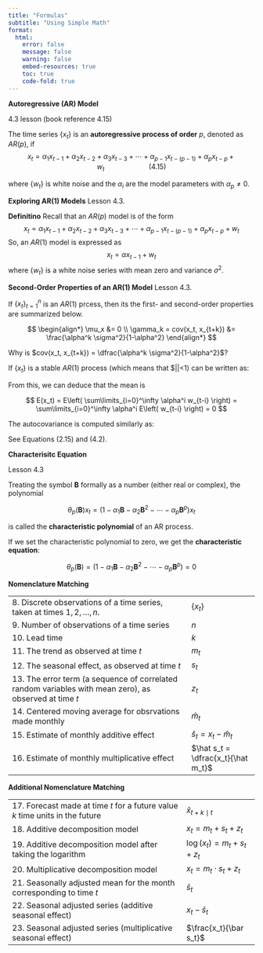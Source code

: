 ```yaml
---
title: "Formulas"
subtitle: "Using Simple Math"
format: 
  html:
    error: false
    message: false
    warning: false
    embed-resources: true
    toc: true
    code-fold: true
---
```




**Autoregressive (AR) Model** 

4.3 lesson (book reference 4.15)

::: {.callout-note icon="false" title="Definition of an Autoregressive (AR) Model"}
The time series $\{x_t\}$ is an **autoregressive process of order** $p$, denoted as $AR(p)$, if $$
  x_t = \alpha_1 x_{t-1} + \alpha_2 x_{t-2} + \alpha_3 x_{t-3} + \cdots + \alpha_{p-1} x_{t-(p-1)} + \alpha_p x_{t-p} + w_t ~~~~~~~~~~~~~~~~~~~~~~~ (4.15)
$$

where $\{w_t\}$ is white noise and the $\alpha_i$ are the model parameters with $\alpha_p \ne 0$.
:::


**Exploring AR(1) Models** Lesson 4.3. 

**Definitino**
Recall that an $AR(p)$ model is of the form $$
  x_t = \alpha_1 x_{t-1} + \alpha_2 x_{t-2} + \alpha_3 x_{t-3} + \cdots + \alpha_{p-1} x_{t-(p-1)} + \alpha_p x_{t-p} + w_t
$$ So, an $AR(1)$ model is expressed as $$
  x_t = \alpha x_{t-1} + w_t
$$ where $\{w_t\}$ is a white noise series with mean zero and variance $\sigma^2$.



**Second-Order Properties of an AR(1) Model** Lesson 4.3.

:::: {.callout-note icon="false" title="Second-Order Properties of an $AR(1)$ Model"}
If $\{x_t\}_{t=1}^n$ is an $AR(1)$ prcess, then its the first- and second-order properties are summarized below.

$$
\begin{align*}
  \mu_x &= 0 \\  
  \gamma_k = cov(x_t, x_{t+k}) &= \frac{\alpha^k \sigma^2}{1-\alpha^2}
\end{align*}
$$

::: {.callout-tip title="Click here for a proof of the equation for $cov(x_t,x_{t+k})$" collapse="true"}
Why is $cov(x_t, x_{t+k}) = \dfrac{\alpha^k \sigma^2}{1-\alpha^2}$?

If $\{x_t\}$ is a stable $AR(1)$ process (which means that \$\|\alpha\|\<1) can be written as:

\begin{align*}
  (1-\alpha \mathbf{B}) x_t &= w_t \\
  \implies x_t &= (1-\alpha \mathbf{B})^{-1} w_t \\
    &= w_t + \alpha w_{t-1} + \alpha^2 w_{t-2} + \alpha^3 w_{t-3} + \cdots \\
    &= \sum\limits_{i=0}^\infty \alpha^i w_{t-i}
\end{align*}

From this, we can deduce that the mean is

$$
  E(x_t) 
    = E\left( \sum\limits_{i=0}^\infty \alpha^i w_{t-i} \right)
    = \sum\limits_{i=0}^\infty \alpha^i E\left( w_{t-i} \right)
    = 0
$$

The autocovariance is computed similarly as:

\begin{align*}
  \gamma_k = cov(x_t, x_{t+k}) 
    &= cov \left( 
      \sum\limits_{i=0}^\infty \alpha^i w_{t-i}, \\
      \sum\limits_{j=0}^\infty \alpha^j w_{t+k-j} \right) \\
    &= \sum\limits_{j=k+i} \alpha^i \alpha^j cov ( w_{t-i}, w_{t+k-j} ) \\
    &= \alpha^k \sigma^2 \sum\limits_{i=0}^\infty \alpha^{2i} \\
    &= \frac{\alpha^k \sigma^2}{1-\alpha^2}
\end{align*}

See Equations (2.15) and (4.2).
:::
::::




**Characterisitc Equation** 

Lesson 4.3

::: {.callout-note icon="false" title="Definition of the Characteristic Equation"}
Treating the symbol $\mathbf{B}$ formally as a number (either real or complex), the polynomial

$$
  \theta_p(\mathbf{B}) x_t = \left( 1 - \alpha_1 \mathbf{B} - \alpha_2 \mathbf{B}^2 - \cdots - \alpha_p \mathbf{B}^p \right) x_t
$$

is called the **characteristic polynomial** of an AR process.

If we set the characteristic polynomial to zero, we get the **characteristic equation**:

$$
  \theta_p(\mathbf{B}) = \left( 1 - \alpha_1 \mathbf{B} - \alpha_2 \mathbf{B}^2 - \cdots - \alpha_p \mathbf{B}^p \right) = 0
$$
:::






::: {.callout-note icon="false" title="Lesson 1.3: Vocabulary and Nomenclature activity"}
**Nomenclature Matching**

|                                                                                                         |                                       |
|---------------------------------------------------------------------------------------------------------|---------------------------------------|
| 8\. Discrete observations of a time series, taken at times $1, 2, \ldots, n$.                           |  $\{x_t\}$                          |
| 9\. Number of observations of a time series                                                             |  $n$                                |
| 10\. Lead time                                                                                          |  $k$                                |
| 11\. The trend as observed at time $t$                                                                  |  $m_t$                              |
| 12\. The seasonal effect, as observed at time $t$                                                       |  $s_t$                              |
| 13\. The error term (a sequence of correlated random variables with mean zero), as observed at time $t$ | $z_t$                              |
| 14\. Centered moving average for obsrvations made monthly                                               |  $\hat m_t$                         |
| 15\. Estimate of monthly additive effect                                                                |  $\hat s_t = x_t - \hat m_t$        |
| 16\. Estimate of monthly multiplicative effect                                                          |  $\hat s_t = \dfrac{x_t}{\hat m_t}$ |

**Additional Nomenclature Matching**

|                                                                                |                                  |
|--------------------------------------------------------------------------------|----------------------------------|
| 17\. Forecast made at time $t$ for a future value $k$ time units in the future |  $\hat x_{t+k \mid t}$         |
| 18\. Additive decomposition model                                              |  $x_t = m_t + s_t + z_t$       |
| 19\. Additive decomposition model after taking the logarithm                   |  $\log(x_t) = m_t + s_t + z_t$ |
| 20\. Multiplicative decomposition model                                        |  $x_t = m_t \cdot s_t + z_t$   |
| 21\. Seasonally adjusted mean for the month corresponding to time $t$          |  $\bar s_t$                    |
| 22\. Seasonal adjusted series (additive seasonal effect)                       |  $x_t - \bar s_t$              |
| 23\. Seasonal adjusted series (multiplicative seasonal effect)                 |  $\frac{x_t}{\bar s_t}$        |
:::

